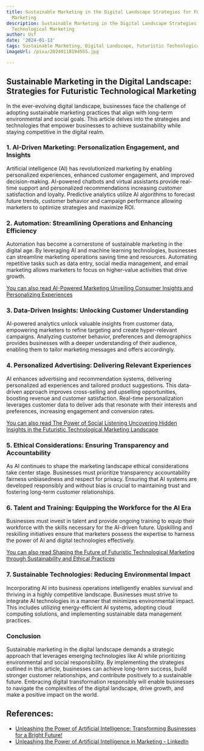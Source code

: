 ```yaml
---
title: Sustainable Marketing in the Digital Landscape Strategies for Futuristic Technological
  Marketing
description: Sustainable Marketing in the Digital Landscape Strategies for Futuristic
  Technological Marketing
author: Usf
date: '2024-01-13'
tags: Sustainable Marketing, Digital Landscape, Futuristic Technological Marketing
imageUrl: /pixa/20240118194955.jpg

---
```

## **Sustainable Marketing in the Digital Landscape: Strategies  for  Futuristic Technological Marketing**

In the ever-evolving digital landscape, businesses face the challenge of adopting sustainable  marketing practices that align with  long-term environmental and social goals. This article delves into the strategies and technologies that empower businesses to achieve sustainability while staying competitive in the digital  realm.

###  **1. AI-Driven Marketing: Personalization Engagement, and Insights**

Artificial  intelligence  (AI) has revolutionized marketing by enabling  personalized experiences, enhanced customer engagement, and improved decision-making. AI-powered chatbots and virtual assistants provide real-time support and personalized recommendations increasing customer satisfaction and loyalty. Predictive analytics utilize AI algorithms to forecast future trends, customer behavior and campaign performance allowing marketers to optimize strategies and maximize ROI.

### **2.  Automation: Streamlining Operations and Enhancing Efficiency**

Automation has become a cornerstone of  sustainable marketing in the digital age. By leveraging AI and machine  learning technologies, businesses can streamline marketing operations saving time and resources. Automating repetitive tasks such as data entry, social media management, and email  marketing  allows  marketers  to focus on higher-value activities that drive growth.

[You can also read AI-Powered Marketing Unveiling Consumer Insights and Personalizing Experiences](AI-Powered%20Marketing%20Unveiling%20Consumer%20Insights%20and%20Personalizing%20Experiences)


### **3. Data-Driven Insights: Unlocking Customer Understanding**

AI-powered analytics unlock valuable insights from customer data, empowering marketers to refine targeting and create hyper-relevant campaigns. Analyzing customer behavior, preferences and demographics provides  businesses with a deeper understanding of their audience, enabling them to tailor marketing messages and offers accordingly.

### **4. Personalized Advertising: Delivering Relevant Experiences**

AI enhances advertising  and  recommendation systems, delivering personalized ad experiences and  tailored product suggestions. This data-driven approach improves cross-selling and upselling opportunities, boosting  revenue and  customer satisfaction. Real-time personalization leverages customer data to deliver ads that resonate with their  interests and preferences, increasing  engagement and conversion rates.

[You can also  read  The Power of Social Listening  Uncovering Hidden Insights  in the Futuristic  Technological Marketing Landscape](The%20Power%20of%20Social%20Listening%20Uncovering%20Hidden%20Insights%20in%20the%20Futuristic%20Technological%20Marketing%20Landscape)


### **5. Ethical Considerations: Ensuring  Transparency and Accountability**

As AI continues to shape the marketing landscape ethical considerations take center stage. Businesses must prioritize transparency accountability fairness unbiasedness and  respect for privacy. Ensuring that  AI systems  are developed responsibly  and without bias is crucial to maintaining trust and fostering long-term customer relationships.

### **6. Talent and Training: Equipping the Workforce for the  AI Era**

Businesses must invest  in talent and provide ongoing training to equip  their workforce with the skills necessary for the AI-driven future.  Upskilling  and reskilling  initiatives ensure that marketers possess the expertise to harness the power of AI and digital technologies effectively.

[You can also read Shaping the Future of Futuristic  Technological Marketing through Sustainability and Ethical Practices](Shaping%20the%20Future%20of%20Futuristic%20Technological%20Marketing%20through%20Sustainability%20and%20Ethical%20Practices)


### **7. Sustainable Technologies: Reducing Environmental Impact**

Incorporating AI into business operations intelligently enables survival and thriving  in a highly competitive landscape. Businesses  must strive to integrate AI technologies in a manner that minimizes environmental impact. This includes utilizing energy-efficient AI systems, adopting  cloud computing solutions, and implementing sustainable data management practices.

### **Conclusion**

Sustainable marketing in the digital landscape  demands a strategic approach  that leverages emerging technologies like AI while prioritizing environmental and social responsibility. By implementing the  strategies outlined in this  article, businesses can achieve long-term success, build stronger customer relationships, and  contribute positively to a sustainable future. Embracing digital transformation responsibly will  enable businesses to navigate the complexities of the digital landscape,  drive  growth, and make a positive impact on the  world.

## References:
- [Unleashing the Power of Artificial Intelligence: Transforming Businesses for a Bright Future!](https://www.linkedin.com/pulse/unleashing-power-artificial-intelligence-transforming)
- [Unleashing the Power of Artificial Intelligence in Marketing - LinkedIn](https://www.linkedin.com/pulse/unleashing-power-artificial-intelligence-marketing-swati-dubey)
